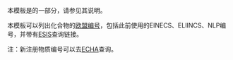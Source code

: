 {{Documentation subpage}}
本模板是{{tl|Chembox}}的一部分，请参见其说明。

本模板可以列出化合物的[[欧盟编号]]，包括此前使用的EINECS、ELIINCS、NLP编号，并带有[http://ecb.jrc.ec.europa.eu/esis/ ESIS]查询链接。

注：新注册物质编号可以去[http://apps.echa.europa.eu/ ECHA]查询。

<includeonly>
[[Category:化学信息框模板|{{PAGENAME}}]]
</includeonly>